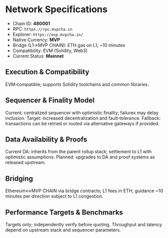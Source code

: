 # Network Specifications

- Chain ID: **480001**
- RPC: `https://rpc.mvpcha.in`
- Explorer: `https://exp.mvpcha.in/`
- Native Currency: **MVP**
- Bridge (L1→MVP CHAIN): ETH gas on L1, ~10 minutes
- Compatibility: EVM (Solidity, Web3)
- Current Status: **Mainnet**

## Execution & Compatibility

EVM‑compatible; supports Solidity toolchains and common libraries.

## Sequencer & Finality Model

Current: centralized sequencer with optimistic finality; failures may delay
inclusion. Target: increased decentralization and fault‑tolerance. Fallback:
transactions can be retried or routed via alternative gateways if provided.

## Data Availability & Proofs

Current DA: inherits from the parent rollup stack; settlement to L1 with
optimistic assumptions. Planned: upgrades to DA and proof systems as released
upstream.

## Bridging

Ethereum↔MVP CHAIN via bridge contracts; L1 fees in ETH; guidance ~10 minutes per
direction subject to L1 congestion.

## Performance Targets & Benchmarks

Targets only; independently verify before quoting. Throughput and latency depend
on upstream stack and sequencer parameters.
